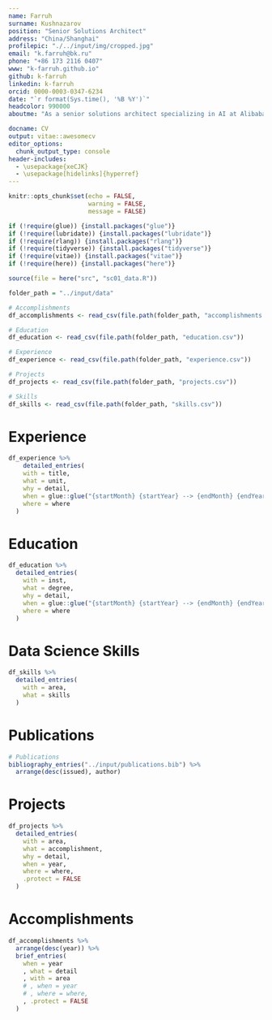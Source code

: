 ```yaml
---
name: Farruh
surname: Kushnazarov
position: "Senior Solutions Architect"
address: "China/Shanghai"
profilepic: "./../input/img/cropped.jpg"
email: "k.farruh@bk.ru"
phone: "+86 173 2116 0407"
www: "k-farruh.github.io"
github: k-farruh
linkedin: k-farruh
orcid: 0000-0003-0347-6234
date: "`r format(Sys.time(), '%B %Y')`"
headcolor: 990000
aboutme: "As a senior solutions architect specializing in AI at Alibaba Cloud Intelligence, I am focused on generative AI, AI/ML/DL problem resolution, and information system development. With a Ph.D. in mathematical modeling, numerical methods, and computer programming, I am dedicated to advancing technologies such as computer vision AI and NLP. I have played vital roles in impactful data science projects at Midea and Ping'An, and my work, featured in leading conferences, seamlessly blends theoretical knowledge with practical applications in AI and communication networks."

docname: CV
output: vitae::awesomecv
editor_options: 
  chunk_output_type: console
header-includes:
  - \usepackage{xeCJK}
  - \usepackage[hidelinks]{hyperref}
---
```


```r

knitr::opts_chunk$set(echo = FALSE,
                      warning = FALSE,
                      message = FALSE)

if (!require(glue)) {install.packages("glue")}
if (!require(lubridate)) {install.packages("lubridate")}
if (!require(rlang)) {install.packages("rlang")}
if (!require(tidyverse)) {install.packages("tidyverse")}
if (!require(vitae)) {install.packages("vitae")}
if (!require(here)) {install.packages("here")}
```

```r

source(file = here("src", "sc01_data.R"))

folder_path = "../input/data"

# Accomplishments
df_accomplishments <- read_csv(file.path(folder_path, "accomplishments.csv"))

# Education
df_education <- read_csv(file.path(folder_path, "education.csv"))

# Experience
df_experience <- read_csv(file.path(folder_path, "experience.csv"))

# Projects
df_projects <- read_csv(file.path(folder_path, "projects.csv"))

# Skills
df_skills <- read_csv(file.path(folder_path, "skills.csv"))
```

# Experience
```r
df_experience %>% 
    detailed_entries(
    with = title,
    what = unit,
    why = detail,
    when = glue::glue("{startMonth} {startYear} --> {endMonth} {endYear}", .na = ""),
    where = where
  )
```

# Education
```r
df_education %>%
  detailed_entries(
    with = inst,
    what = degree,
    why = detail,
    when = glue::glue("{startMonth} {startYear} --> {endMonth} {endYear}", .na = ""),
    where = where
  )
```

# Data Science Skills
```r
df_skills %>%
  detailed_entries(
    with = area,
    what = skills
  )
```

# Publications
```r

# Publications
bibliography_entries("../input/publications.bib") %>%
  arrange(desc(issued), author)
```

# Projects
```r

df_projects %>%
  detailed_entries(
    with = area,
    what = accomplishment,
    why = detail,
    when = year,
    where = where,
    .protect = FALSE
  )

```

# Accomplishments
```r
df_accomplishments %>%
  arrange(desc(year)) %>% 
  brief_entries(
    when = year
    , what = detail
    , with = area
    # , when = year
    # , where = where,
    , .protect = FALSE
  )
```
